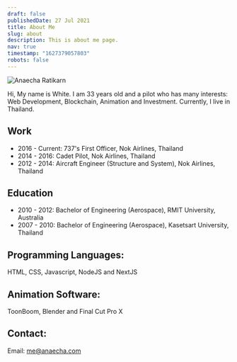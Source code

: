 ```yaml
---
draft: false
publishedDate: 27 Jul 2021
title: About Me
slug: about
description: This is about me page.
nav: true
timestamp: "1627379057803"
robots: false
---
```

![Anaecha Ratikarn](https://res.cloudinary.com/beforeifly/image/upload/v1626228313/anaecha.com/global/me300_xogdbv.jpg "Anaecha Ratikarn")

Hi, My name is White. I am 33 years old and a pilot who has many interests: Web Development, Blockchain, Animation and Investment. Currently, I live in Thailand.

## Work

* 2016 - Current: 737's First Officer, Nok Airlines, Thailand
* 2014 - 2016: Cadet Pilot, Nok Airlines, Thailand
* 2012 - 2014: Aircraft Engineer (Structure and System), Nok Airlines, Thailand

## Education

* 2010 - 2012: Bachelor of Engineering (Aerospace), RMIT University, Australia
* 2007 - 2010: Bachelor of Engineering (Aerospace), Kasetsart University, Thailand

## Programming Languages:

HTML, CSS, Javascript, NodeJS and NextJS

## Animation Software:

ToonBoom, Blender and Final Cut Pro X

## Contact:

Email: me@anaecha.com